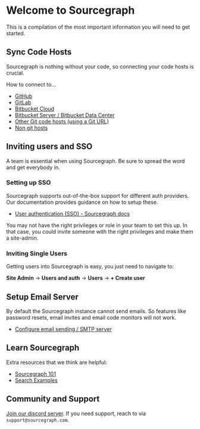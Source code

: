 # Welcome to Sourcegraph

This is a compilation of the most important information you will need to get started.

## Sync Code Hosts

Sourcegraph is nothing without your code, so connecting your code hosts is crucial.

How to connect to…

- [GitHub](/admin/external_service/github)
- [GitLab](/admin/external_service/gitlab)
- [Bitbucket Cloud](/admin/external_service/bitbucket_cloud)
- [Bitbucket Server / Bitbucket Data Center](/admin/external_service/bitbucket_server)
- [Other Git code hosts (using a Git URL)](/admin/external_service/other)
- [Non git hosts](/admin/external_service)

## Inviting users and SSO

A team is essential when using Sourcegraph. Be sure to spread the word and get everybody in.

### Setting up SSO

Sourcegraph supports out-of-the-box support for different auth providers. Our documentation provides guidance on how to setup these.

- [User authentication (SSO) - Sourcegraph docs](/admin/auth)

You may not have the right privileges or role in your team to set this up. In that case, you could invite someone with the right privileges and make them a site-admin.

### Inviting Single Users

Getting users into Sourcegraph is easy, you just need to navigate to:

**Site Admin** → **Users and auth** → **Users** → **+ Create user**

## Setup Email Server

By default the Sourcegraph instance cannot send emails. So features like password resets, email invites and email code monitors will not work.

- [Configure email sending / SMTP server](/admin/config/email)

## Learn Sourcegraph

Extra resources that we think are helpful:

- [Sourcegraph 101](/getting-started)
- [Search Examples](/code-search/examples)

## Community and Support

[Join our discord server](https://srcgr.ph/discord-cloud-onboarding). If you need support, reach to via `support@sourcegraph.com`.
